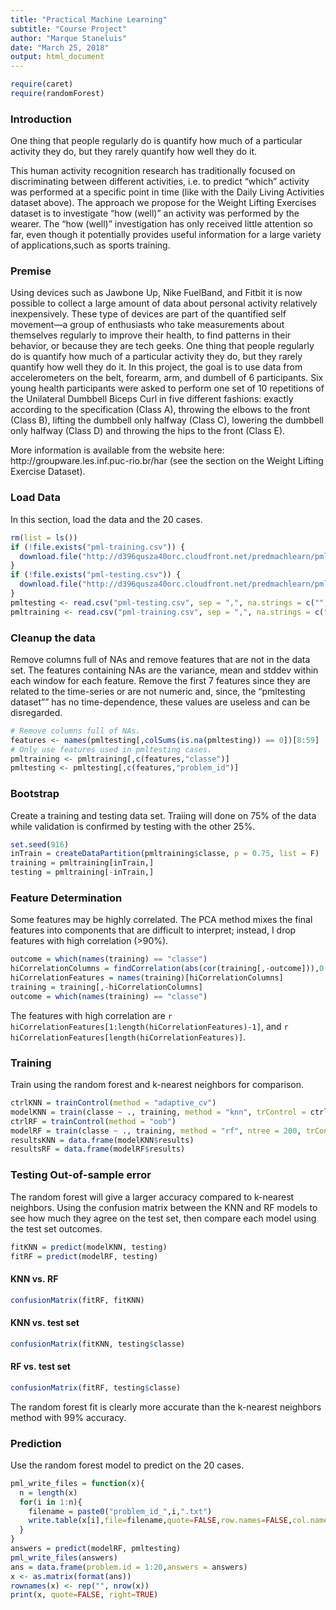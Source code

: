 ```yaml
---
title: "Practical Machine Learning"
subtitle: "Course Project"
author: "Marque Staneluis"
date: "March 25, 2018"
output: html_document
---
```

```r
require(caret)
require(randomForest)
```

### Introduction
One thing that people regularly do is quantify how much of a particular activity they do, but they rarely quantify how well they do it.  

This human activity recognition research has traditionally focused on discriminating between different activities, i.e. to predict "which" activity was performed at a specific point in time (like with the Daily Living Activities dataset above). The approach we propose for the Weight Lifting Exercises dataset is to investigate "how (well)" an activity was performed by the wearer. The "how (well)" investigation has only received little attention so far, even though it potentially provides useful information for a large variety of applications,such as sports training.

### Premise
Using devices such as Jawbone Up, Nike FuelBand, and Fitbit it is now possible to collect a large amount of data about personal activity relatively inexpensively. These type of devices are part of the quantified self movement---a group of enthusiasts who take measurements about themselves regularly to improve their health, to find patterns in their behavior, or because they are tech geeks. One thing that people regularly do is quantify how much of a particular activity they do, but they rarely quantify how well they do it. In this project, the goal is to use data from accelerometers on the belt, forearm, arm, and dumbell of 6 participants. 
Six young health participants were asked to perform one set of 10 repetitions of the Unilateral Dumbbell Biceps Curl in five different fashions: exactly according to the specification (Class A), throwing the elbows to the front (Class B), lifting the dumbbell only halfway (Class C), lowering the dumbbell only halfway (Class D) and throwing the hips to the front (Class E).

More information is available from the website here: http://groupware.les.inf.puc-rio.br/har (see the section on the Weight Lifting Exercise Dataset).

### Load Data
In this section, load the data and the 20 cases.
```r
rm(list = ls())
if (!file.exists("pml-training.csv")) {
  download.file("http://d396qusza40orc.cloudfront.net/predmachlearn/pml-training.csv", destfile = "pml-training.csv")
}
if (!file.exists("pml-testing.csv")) {
  download.file("http://d396qusza40orc.cloudfront.net/predmachlearn/pml-testing.csv", destfile = "pml-testing.csv")
}
pmltesting <- read.csv("pml-testing.csv", sep = ",", na.strings = c("", "NA"))
pmltraining <- read.csv("pml-training.csv", sep = ",", na.strings = c("", "NA"))
```

### Cleanup the data
Remove columns full of NAs and remove features that are not in the data set. The features containing NAs are the variance, mean and stddev within each window for each feature. Remove the first 7 features since they are related to the time-series or are not numeric and, since, the "pmltesting dataset"" has no time-dependence, these values are useless and can be disregarded.

```r
# Remove columns full of NAs.
features <- names(pmltesting[,colSums(is.na(pmltesting)) == 0])[8:59]
# Only use features used in pmltesting cases.
pmltraining <- pmltraining[,c(features,"classe")]
pmltesting <- pmltesting[,c(features,"problem_id")]
```

### Bootstrap
Create a training and testing data set.  Traiing will done on 75% of the data while validation is confirmed by testing with the other 25%.
```r
set.seed(916)
inTrain = createDataPartition(pmltraining$classe, p = 0.75, list = F)
training = pmltraining[inTrain,]
testing = pmltraining[-inTrain,]
```

### Feature Determination
Some features may be highly correlated. The PCA method mixes the final features into components that are difficult to interpret; instead, I drop features with high correlation (>90%).
```r
outcome = which(names(training) == "classe")
hiCorrelationColumns = findCorrelation(abs(cor(training[,-outcome])),0.90)
hiCorrelationFeatures = names(training)[hiCorrelationColumns]
training = training[,-hiCorrelationColumns]
outcome = which(names(training) == "classe")
```

The features with high correlation are `r hiCorrelationFeatures[1:length(hiCorrelationFeatures)-1]`, and `r hiCorrelationFeatures[length(hiCorrelationFeatures)]`.

### Training
Train using the random forest and k-nearest neighbors for comparison.
```r
ctrlKNN = trainControl(method = "adaptive_cv")
modelKNN = train(classe ~ ., training, method = "knn", trControl = ctrlKNN)
ctrlRF = trainControl(method = "oob")
modelRF = train(classe ~ ., training, method = "rf", ntree = 200, trControl = ctrlRF)
resultsKNN = data.frame(modelKNN$results)
resultsRF = data.frame(modelRF$results)
```

### Testing Out-of-sample error
The random forest will give a larger accuracy compared to k-nearest neighbors. Using the confusion matrix between the KNN and RF models to see how much they agree on the test set, then compare each model using the test set outcomes.
```r
fitKNN = predict(modelKNN, testing)
fitRF = predict(modelRF, testing)
```
#### KNN vs. RF
```r
confusionMatrix(fitRF, fitKNN)
```
#### KNN vs. test set
```r
confusionMatrix(fitKNN, testing$classe)
```
#### RF vs. test set
```r
confusionMatrix(fitRF, testing$classe)
```
The random forest fit is clearly more accurate than the k-nearest neighbors method with 99% accuracy.

### Prediction
Use the random forest model to predict on the 20 cases.
```r
pml_write_files = function(x){
  n = length(x)
  for(i in 1:n){
    filename = paste0("problem_id_",i,".txt")
    write.table(x[i],file=filename,quote=FALSE,row.names=FALSE,col.names=FALSE)
  }
}
answers = predict(modelRF, pmltesting)
pml_write_files(answers)
ans = data.frame(problem.id = 1:20,answers = answers)
x <- as.matrix(format(ans))
rownames(x) <- rep("", nrow(x))
print(x, quote=FALSE, right=TRUE)
```